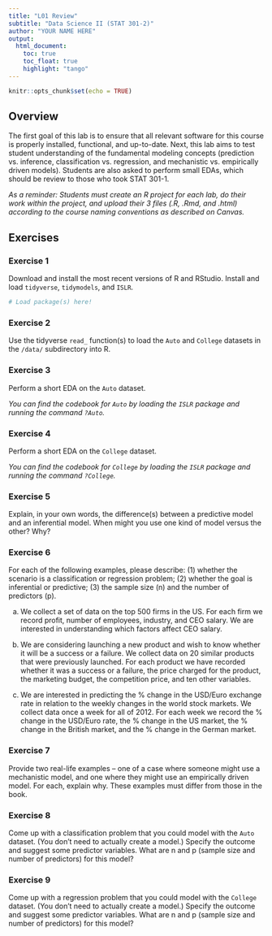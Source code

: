 ```yaml
---
title: "L01 Review"
subtitle: "Data Science II (STAT 301-2)"
author: "YOUR NAME HERE"
output:
  html_document:
    toc: true
    toc_float: true
    highlight: "tango"
---
```


```r
knitr::opts_chunk$set(echo = TRUE)
```

## Overview

The first goal of this lab is to ensure that all relevant software for this course is properly installed, functional, and up-to-date. Next, this lab aims to test student understanding of the fundamental modeling concepts (prediction vs. inference, classification vs. regression, and mechanistic vs. empirically driven models). Students are also asked to perform small EDAs, which should be review to those who took STAT 301-1.

*As a reminder: Students must create an R project for each lab, do their work within the project, and upload their 3 files (.R, .Rmd, and .html) according to the course naming conventions as described on Canvas.*

## Exercises

### Exercise 1 

Download and install the most recent versions of R and RStudio. Install and load `tidyverse`, `tidymodels`, and `ISLR`.

```r
# Load package(s) here!

```

### Exercise 2

Use the tidyverse `read_` function(s) to load the `Auto` and `College` datasets in the `/data/` subdirectory into R.

### Exercise 3

Perform a short EDA on the `Auto` dataset. 

*You can find the codebook for `Auto` by loading the `ISLR` package and running the command `?Auto`.*

### Exercise 4

Perform a short EDA on the `College` dataset.

*You can find the codebook for `College` by loading the `ISLR` package and running the command `?College`.*

### Exercise 5

Explain, in your own words, the difference(s) between a predictive model and an inferential model. When might you use one kind of model versus the other? Why?

### Exercise 6

For each of the following examples, please describe: (1) whether the scenario is a classification or regression problem; (2) whether the goal is inferential or predictive; (3) the sample size (n) and the number of predictors (p).

(a) We collect a set of data on the top 500 firms in the US. For each firm we record profit, number of employees, industry, and CEO salary. We are interested in understanding which factors affect CEO salary.

(b) We are considering launching a new product and wish to know whether it will be a success or a failure. We collect data on 20 similar products that were previously launched. For each product we have recorded whether it was a success or a failure, the price charged for the product, the marketing budget, the competition price, and ten other variables.

(c) We are interested in predicting the % change in the USD/Euro exchange rate in relation to the weekly changes in the world stock markets. We collect data once a week for all of 2012. For each week we record the % change in the USD/Euro rate, the % change in the US market, the % change in the British market, and the % change in the German market.

### Exercise 7

Provide two real-life examples -- one of a case where someone might use a mechanistic model, and one where they might use an empirically driven model. For each, explain why. These examples must differ from those in the book.

### Exercise 8

Come up with a classification problem that you could model with the `Auto` dataset. (You don't need to actually create a model.) Specify the outcome and suggest some predictor variables. What are n and p (sample size and number of predictors) for this model?

### Exercise 9

Come up with a regression problem that you could model with the `College` dataset. (You don't need to actually create a model.) Specify the outcome and suggest some predictor variables. What are n and p (sample size and number of predictors) for this model?